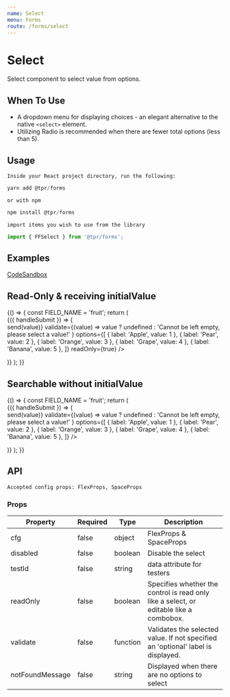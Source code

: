 ```yaml
---
name: Select
menu: Forms
route: /forms/select
---
```



# Select

Select component to select value from options.

## When To Use

- A dropdown menu for displaying choices - an elegant alternative to the native `<select>` element.
- Utilizing Radio is recommended when there are fewer total options (less than 5).

## Usage

`Inside your React project directory, run the following:`

```js
yarn add @tpr/forms
```

`or with npm`

```js
npm install @tpr/forms
```

`import items you wish to use from the library`

```js
import { FFSelect } from '@tpr/forms';
```

## Examples

[CodeSandbox](https://codesandbox.io)

## Read-Only & receiving initialValue

<Playground>
	{() => {
		const FIELD_NAME = 'fruit';
		return (
			<Form
				onSubmit={console.log}
				initialValues={{ [FIELD_NAME]: { label: 'Apple', value: 1 } }}
			>
				{({ handleSubmit }) => (
					<form onSubmit={handleSubmit}>
						<div style={{ padding: 10 }}>
							<FFSelect
								id="sample-select-1"
								name={FIELD_NAME}
								label="Select Fruit"
								hint="Please select one of the fruit from the dropdown menu"
								inputWidth={5}
								onChange={({ value }, send) => send(value)}
								validate={(value) =>
									value
										? undefined
										: 'Cannot be left empty, please select a value!'
								}
								options={[
									{ label: 'Apple', value: 1 },
									{ label: 'Pear', value: 2 },
									{ label: 'Orange', value: 3 },
									{ label: 'Grape', value: 4 },
									{ label: 'Banana', value: 5 },
								]}
								readOnly={true}
							/>
						</div>
					</form>
				)}
			</Form>
		);
	}}
</Playground>

## Searchable without initialValue

<Playground>
	{() => {
		const FIELD_NAME = 'fruit';
		return (
			<Form onSubmit={console.log}>
				{({ handleSubmit }) => (
					<form onSubmit={handleSubmit}>
						<div style={{ padding: 10 }}>
							<FFSelect
								id="sample-select-2"
								name={FIELD_NAME}
								label="Select Fruit"
								hint="Please select one of the fruit from the dropdown menu"
								inputWidth={5}
								onChange={({ value }, send) => send(value)}
								validate={(value) =>
									value
										? undefined
										: 'Cannot be left empty, please select a value!'
								}
								options={[
									{ label: 'Apple', value: 1 },
									{ label: 'Pear', value: 2 },
									{ label: 'Orange', value: 3 },
									{ label: 'Grape', value: 4 },
									{ label: 'Banana', value: 5 },
								]}
							/>
						</div>
					</form>
				)}
			</Form>
		);
	}}
</Playground>

## API

```
Accepted config props: FlexProps, SpaceProps
```

### Props

| Property        | Required | Type     | Description                                                                            |
| --------------- | -------- | -------- | -------------------------------------------------------------------------------------- |
| cfg             | false    | object   | FlexProps & SpaceProps                                                                 |
| disabled        | false    | boolean  | Disable the select                                                                     |
| testId          | false    | string   | data attribute for testers                                                             |
| readOnly        | false    | boolean  | Specifies whether the control is read only like a select, or editable like a combobox. |
| validate        | false    | function | Validates the selected value. If not specified an 'optional' label is displayed.       |
| notFoundMessage | false    | string   | Displayed when there are no options to select                                          |
